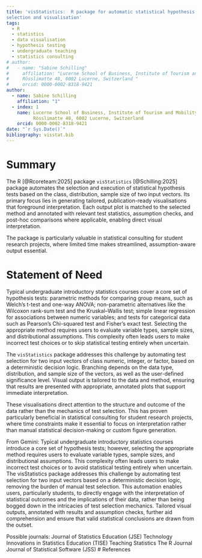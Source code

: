 ```yaml
---
title: 'visStatistics:  R package for automatic statistical hypothesis test 
selection and visualisation'
tags:
  - R
  - statistics
  - data visualisation
  - hypothesis testing
  - undergraduate teaching
  - statistics consulting
# author: 
#   - name: "Sabine Schilling"
#     affiliation: "Lucerne School of Business, Institute of Tourism and Mobility,
#     Rösslimatte 48, 6002 Lucerne, Switzerland "
#     orcid: 0000-0002-8318-9421
author:
  - name: Sabine Schilling
    affiliation: "1"
  - index: 1
    name: Lucerne School of Business, Institute of Tourism and Mobility,
          Rösslimatte 48, 6002 Lucerne, Switzerland
    orcid: 0000-0002-8318-9421
date: "`r Sys.Date()`"
bibliography: visstat.bib
---
```



# Summary

The  R [@Rcoreteam:2025] package `visStatistics` [@Schilling:2025] package automates the selection and execution of statistical hypothesis tests based on the class, distribution, sample size of two input vectors. Its primary focus lies in generating tailored, publication-ready visualisations that foreground interpretation. Each output plot is matched to the selected method and annotated with relevant test statistics, assumption checks, and post-hoc comparisons where applicable, enabling direct visual interpretation.

The package is particularly valuable in statistical consulting for student research projects, where limited time makes streamlined, assumption-aware output essential. 
<!-- It has also proven useful in browser-based interfaces with restricted access, where automated analysis must be executed without manual scripting. -->

# Statement of Need

Typical undergraduate introductory statistics courses cover a core set of hypothesis tests: parametric methods for comparing group means, such as Welch’s t-test and one-way ANOVA; non-parametric alternatives like the Wilcoxon rank-sum test and the Kruskal–Wallis test; simple linear regression for associations between numeric variables; and tests for categorical data such as Pearson’s Chi-squared test and Fisher’s exact test. Selecting the appropriate method requires users to evaluate variable types, sample sizes, and distributional assumptions. This complexity often leads users to make incorrect test choices or to skip statistical testing entirely when uncertain.

The `visStatistics` package addresses this challenge by automating test selection for two input vectors of class numeric, integer, or factor, based on a deterministic decision logic. Branching depends on the data type, distribution, and sample size of the vectors, as well as the user-defined significance level. Visual output is tailored to the data and method, ensuring that results are presented with appropriate, annotated plots that support immediate interpretation.

These visualisations direct attention to the structure and outcome of the data rather than the mechanics of test selection. This has proven particularly beneficial in statistical consulting for student research projects, where time constraints make it essential to focus on interpretation rather than manual statistical decision-making or custom figure generation. 


From Gemini:
Typical undergraduate introductory statistics courses introduce a core set of hypothesis tests; however, selecting the appropriate method requires users to evaluate variable types, sample sizes, and distributional assumptions. This complexity often leads users to make incorrect test choices or to avoid statistical testing entirely when uncertain. The visStatistics package addresses this challenge by automating test selection for two input vectors based on a deterministic decision logic, removing the burden of manual test selection. This automation enables users, particularly students, to directly engage with the interpretation of statistical outcomes and the implications of their data, rather than being bogged down in the intricacies of test selection mechanics. Tailored visual outputs, annotated with results and assumption checks, further aid comprehension and ensure that valid statistical conclusions are drawn from the outset.

Possible journals: 
Journal of Statistics Education (JSE)
Technology Innovations in Statistics Education (TISE)
Teaching Statistics
The R Journal
Journal of Statistical Software (JSS)
# References

